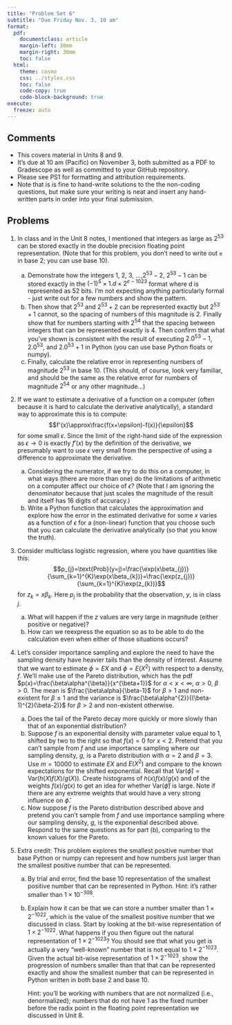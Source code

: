 ```yaml
---
title: "Problem Set 6"
subtitle: "Due Friday Nov. 3, 10 am"
format:
  pdf:
    documentclass: article
    margin-left: 30mm
    margin-right: 30mm
    toc: false
  html:
    theme: cosmo
    css: ../styles.css
    toc: false
    code-copy: true
    code-block-background: true
execute:
  freeze: auto
---
```


## Comments

- This covers material in Units 8 and 9.
- It's due at 10 am (Pacific) on November 3, both submitted as a PDF to Gradescope as well as committed to your GitHub repository.
- Please see PS1 for formatting and attribution requirements.
- Note that is is fine to hand-write solutions to the the non-coding questions, but make sure your writing is neat and insert any hand-written parts in order into your final submission. 


## Problems

1. In class and in the Unit 8 notes, I mentioned that integers as large as $2^{53}$ can be stored exactly in the double precision floating point representation. (Note that for this problem, you don't need to write out `e` in base 2; you can use base 10).
   a. Demonstrate how the integers 1, 2, 3, ...,$2^{53}-2$, $2^{53}-1$ can be stored exactly in the $(-1)^{S}\times1.d\times2^{e-1023}$ format where d is represented as 52 bits. I'm not expecting anything particularly formal - just write out for a few numbers and show the pattern.
   b. Then show that $2^{53}$ and $2^{53}+2$ can be represented exactly but $2^{53}+1$ cannot, so the spacing of numbers of this magnitude is 2. Finally show that for numbers starting with $2^{54}$ that the spacing between integers that can be represented exactly is 4.  Then confirm that what you've shown is consistent with the result of executing $2.0^{53}-1$, $2.0^{53}$, and $2.0^{53}+1$ in Python (you can use base Python floats or numpy).
   c. Finally, calculate the relative error in representing numbers of magnitude $2^{53}$ in base 10. (This should, of course, look very familiar, and should be the same as the relative error for numbers of magnitude $2^{54}$ or any other magnitude...)

2. If we want to estimate a derivative of a function on a computer
    (often because it is hard to calculate the derivative analytically),
    a standard way to approximate this is to compute:
    $$f'(x)\approx\frac{f(x+\epsilon)-f(x)}{\epsilon}$$ for some small
    $\epsilon$. Since the limit of the right-hand side of the expression
    as $\epsilon\to0$ is exactly $f'(x)$ by the definition of the
    derivative, we presumably want to use $\epsilon$ very small from the
    perspective of using a difference to approximate the derivative.
    
    a. Considering the numerator, if we try to do this on a computer, in what ways (there are more than
    one) do the limitations of arithmetic on a computer affect our choice of $\epsilon$? (Note that I am ignoring the denominator because that just scales the magnitude of the result and itself has 16 digits of accuracy.)
    b. Write a Python function that calculates the approximation and explore how the error in the estimated derivative for some $x$ varies as a function of $\epsilon$ for a (non-linear) function that you choose such that you can calculate the derivative analytically (so that you know the truth).


3. Consider multiclass logistic regression, where you have
    quantities like this:
    $$p_{j}=\text{Prob}(y=j)=\frac{\exp(x\beta_{j})}{\sum_{k=1}^{K}\exp(x\beta_{k})}=\frac{\exp(z_{j})}{\sum_{k=1}^{K}\exp(z_{k})}$$
    for $z_{k}=x\beta_{k}$. Here $p_j$ is the probability that the observation, $y$, is in class $j$.

   a. What will happen if the $z$ values are very large in magnitude (either positive or negative)?
   b. How can we reexpress the equation so as to be able to do the calculation even when either of those situations occurs?

4. Let's consider importance sampling and explore the need to have the
sampling density have heavier tails than the density of interest.
Assume that we want to estimate $\phi=EX$ and $\phi=E(X^{2})$ with
respect to a density, $f$. We'll make use of the Pareto distribution,
which has the pdf $p(x)=\frac{\beta\alpha^{\beta}}{x^{\beta+1}}$
for $\alpha<x<\infty$, $\alpha>0$, $\beta>0$. The mean is $\frac{\beta\alpha}{\beta-1}$
for $\beta>1$ and non-existent for $\beta\leq1$ and the variance
is $\frac{\beta\alpha^{2}}{(\beta-1)^{2}(\beta-2)}$ for $\beta>2$
and non-existent otherwise.

   a. Does the tail of the Pareto decay more quickly or more slowly than
that of an exponential distribution?
   b. Suppose $f$ is an exponential density with parameter value equal
to 1, shifted by two to the right so that $f(x)=0$ for $x<2$. Pretend
that you can't sample from $f$ and use importance sampling where
our sampling density, $g$, is a Pareto distribution with $\alpha=2$
and $\beta=3$. Use $m=10000$ to estimate $EX$ and $E(X^{2})$ and
compare to the known expectations for the shifted exponential. Recall
that $\mbox{Var}(\hat{\phi})\propto\mbox{Var}(h(X)f(X)/g(X))$. Create
histograms of $h(x)f(x)/g(x)$ and of the weights $f(x)/g(x)$ to
get an idea for whether $\mbox{Var}(\hat{\phi})$ is large. Note if
there are any extreme weights that would have a very strong influence
on $\hat{\phi}$.
   c. Now suppose $f$ is the Pareto distribution described above and pretend
you can't sample from $f$ and use importance sampling where our sampling
density, $g$, is the exponential described above. Respond to the
same questions as for part (b), comparing to the known values for
the Pareto.
  

5. Extra credit: This problem explores the smallest positive number that base Python or numpy can represent and how numbers just larger than the smallest positive number that can be represented. 

   a. By trial and error, find the base 10 representation of the smallest positive number that can be represented in Python. Hint: it's rather smaller than $1\times10^{-308}$. 

   b. Explain how it can be that we can store a number smaller than $1\times2^{-1022}$, which is the value of the smallest positive number that we discussed in class. Start by looking at the bit-wise representation of $1\times2^{-1022}$. What happens if you then figure out the natural representation of $1\times2^{-1023}$? You should see that what you get is actually a very "well-known" number that is not equal to $1\times2^{-1023}$. Given the actual bit-wise representation of $1\times2^{-1023}$, show the progression of numbers smaller than that that can be represented exactly and show the smallest number that can be represented in Python written in both base 2 and base 10.

      Hint: you'll be working with numbers that are not normalized (i.e., denormalized); numbers that do not have 1 as the fixed number before the radix point in the floating point representation we discussed in Unit 8.